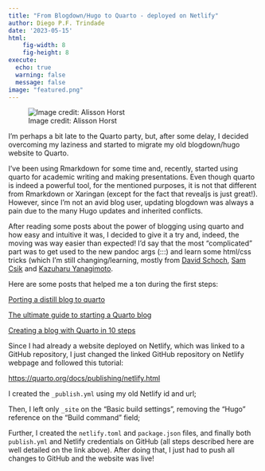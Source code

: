 ```yaml
---
title: "From Blogdown/Hugo to Quarto - deployed on Netlify"
author: Diego P.F. Trindade
date: '2023-05-15'
html:
    fig-width: 8
    fig-height: 8
execute:
  echo: true
  warning: false
  message: false
image: "featured.png"
---
```


![Image credit: Alisson Horst](featured.png)

I'm perhaps a bit late to the Quarto party, but, after some delay, I decided overcoming my laziness and started to migrate my old blogdown/hugo website to Quarto.

I've been using Rmarkdown for some time and, recently, started using quarto for academic writing and making presentations. Even though quarto is indeed a powerful tool, for the mentioned purposes, it is not that different from Rmarkdown or Xaringan (except for the fact that revealjs is just great!). However, since I'm not an avid blog user, updating blogdown was always a pain due to the many Hugo updates and inherited conflicts.

After reading some posts about the power of blogging using quarto and how easy and intuitive it was, I decided to give it a try and, indeed, the moving was way easier than expected! I'd say that the most "complicated" part was to get used to the new pandoc args (:::) and learn some html/css tricks (which I'm still changing/learning, mostly from [David Schoch](https://github.com/schochastics/quarto-schochastics), [Sam Csik](https://ucsb-meds.github.io/customizing-quarto-websites/#/title-slide) and [Kazuharu Yanagimoto](https://kazuyanagimoto.com/about/).

Here are some posts that helped me a ton during the first steps:

[Porting a distill blog to quarto](https://blog.djnavarro.net/posts/2022-04-20_porting-to-quarto/)

[The ultimate guide to starting a Quarto blog](https://albert-rapp.de/posts/13_quarto_blog_writing_guide/13_quarto_blog_writing_guide.html)

[Creating a blog with Quarto in 10 steps](https://beamilz.com/posts/2022-06-05-creating-a-blog-with-quarto/en/)

Since I had already a website deployed on Netlify, which was linked to a GitHub repository, I just changed the linked GitHub repository on Netlify webpage and followed this tutorial:

<https://quarto.org/docs/publishing/netlify.html>

I created the `_publish.yml` using my old Netlify id and url;

Then, I left only `_site` on the "Basic build settings", removing the "Hugo" reference on the "Build command" field;

Further, I created the `netlify.toml` and `package.json` files, and finally both `publish.yml` and Netlify credentials on GitHub (all steps described here are well detailed on the link above). After doing that, I just had to push all changes to GitHub and the website was live!

